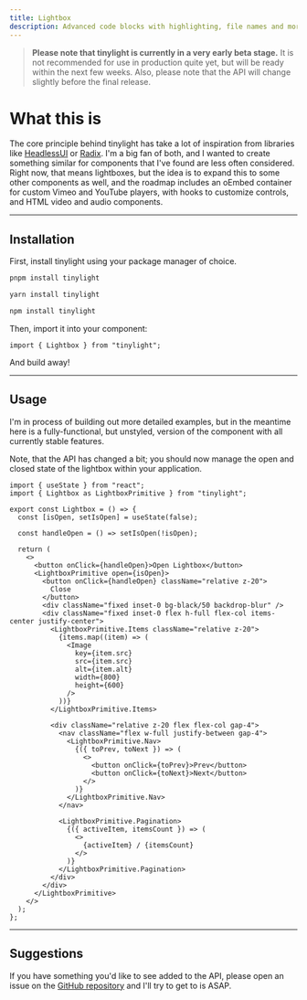 ```yaml
---
title: Lightbox
description: Advanced code blocks with highlighting, file names and more.
---
```


> **Please note that tinylight is currently in a very early beta stage.** It is not recommended for use in production quite yet, but will be ready within the next few weeks. Also, please note that the API will change slightly before the final release.

# What this is

The core principle behind tinylight has take a lot of inspiration from libraries like [HeadlessUI](https://headlessui.com) or [Radix](https://radix-ui.com). I'm a big fan of both, and I wanted to create something similar for components that I've found are less often considered. Right now, that means lightboxes, but the idea is to expand this to some other components as well, and the roadmap includes an oEmbed container for custom Vimeo and YouTube players, with hooks to customize controls, and HTML video and audio components.

---

## Installation

First, install tinylight using your package manager of choice.

```bash title="pnpm (recommended)"
pnpm install tinylight
```

```bash title="yarn"
yarn install tinylight
```

```bash title="npm"
npm install tinylight
```

Then, import it into your component:

```tsx
import { Lightbox } from "tinylight";
```

And build away!

---

## Usage

I'm in process of building out more detailed examples, but in the meantime here is a fully-functional, but unstyled, version of the component with all currently stable features.

Note, that the API has changed a bit; you should now manage the open and closed state of the lightbox within your application.

```tsx title="Lightbox.tsx"
import { useState } from "react";
import { Lightbox as LightboxPrimitive } from "tinylight";

export const Lightbox = () => {
  const [isOpen, setIsOpen] = useState(false);

  const handleOpen = () => setIsOpen(!isOpen);

  return (
    <>
      <button onClick={handleOpen}>Open Lightbox</button>
      <LightboxPrimitive open={isOpen}>
        <button onClick={handleOpen} className="relative z-20">
          Close
        </button>
        <div className="fixed inset-0 bg-black/50 backdrop-blur" />
        <div className="fixed inset-0 flex h-full flex-col items-center justify-center">
          <LightboxPrimitive.Items className="relative z-20">
            {items.map((item) => (
              <Image
                key={item.src}
                src={item.src}
                alt={item.alt}
                width={800}
                height={600}
              />
            ))}
          </LightboxPrimitive.Items>

          <div className="relative z-20 flex flex-col gap-4">
            <nav className="flex w-full justify-between gap-4">
              <LightboxPrimitive.Nav>
                {({ toPrev, toNext }) => (
                  <>
                    <button onClick={toPrev}>Prev</button>
                    <button onClick={toNext}>Next</button>
                  </>
                )}
              </LightboxPrimitive.Nav>
            </nav>

            <LightboxPrimitive.Pagination>
              {({ activeItem, itemsCount }) => (
                <>
                  {activeItem} / {itemsCount}
                </>
              )}
            </LightboxPrimitive.Pagination>
          </div>
        </div>
      </LightboxPrimitive>
    </>
  );
};
```

---

## Suggestions

If you have something you'd like to see added to the API, please open an issue on the [GitHub repository](https://github.com/thejessewinton/tinylight) and I'll try to get to is ASAP.
